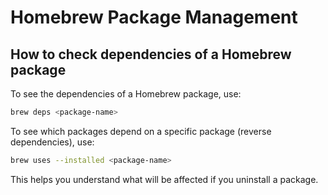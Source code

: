 # Homebrew Package Management

## How to check dependencies of a Homebrew package

To see the dependencies of a Homebrew package, use:

```bash
brew deps <package-name>
```

To see which packages depend on a specific package (reverse dependencies), use:

```bash
brew uses --installed <package-name>
```

This helps you understand what will be affected if you uninstall a package.
